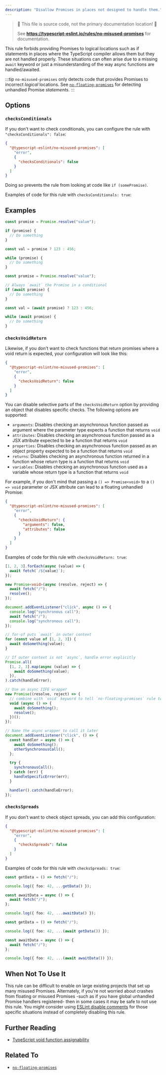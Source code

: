 ```yaml
---
description: "Disallow Promises in places not designed to handle them."
---
```



> 🛑 This file is source code, not the primary documentation location! 🛑
>
> See **https://typescript-eslint.io/rules/no-misused-promises** for documentation.

This rule forbids providing Promises to logical locations such as if statements in places where the TypeScript compiler allows them but they are not handled properly.
These situations can often arise due to a missing `await` keyword or just a misunderstanding of the way async
functions are handled/awaited.

:::tip
`no-misused-promises` only detects code that provides Promises to incorrect _logical_ locations.
See [`no-floating-promises`](./no-floating-promises.mdx) for detecting unhandled Promise _statements_.
:::

## Options

### `checksConditionals`

If you don't want to check conditionals, you can configure the rule with `"checksConditionals": false`:

```json
{
  "@typescript-eslint/no-misused-promises": [
    "error",
    {
      "checksConditionals": false
    }
  ]
}
```

Doing so prevents the rule from looking at code like `if (somePromise)`.

Examples of code for this rule with `checksConditionals: true`:

## Examples

<Tabs>
<TabItem value="❌ Incorrect">

```ts option='{ "checksConditionals": true }'
const promise = Promise.resolve("value");

if (promise) {
  // Do something
}

const val = promise ? 123 : 456;

while (promise) {
  // Do something
}
```

</TabItem>
<TabItem value="✅ Correct">

```ts option='{ "checksConditionals": true }'
const promise = Promise.resolve("value");

// Always `await` the Promise in a conditional
if (await promise) {
  // Do something
}

const val = (await promise) ? 123 : 456;

while (await promise) {
  // Do something
}
```

</TabItem>
</Tabs>

### `checksVoidReturn`

Likewise, if you don't want to check functions that return promises where a void return is
expected, your configuration will look like this:

```json
{
  "@typescript-eslint/no-misused-promises": [
    "error",
    {
      "checksVoidReturn": false
    }
  ]
}
```

You can disable selective parts of the `checksVoidReturn` option by providing an object that disables specific checks.
The following options are supported:

- `arguments`: Disables checking an asynchronous function passed as argument where the parameter type expects a function that returns `void`
- `attributes`: Disables checking an asynchronous function passed as a JSX attribute expected to be a function that returns `void`
- `properties`: Disables checking an asynchronous function passed as an object property expected to be a function that returns `void`
- `returns`: Disables checking an asynchronous function returned in a function whose return type is a function that returns `void`
- `variables`: Disables checking an asynchronous function used as a variable whose return type is a function that returns `void`

For example, if you don't mind that passing a `() => Promise<void>` to a `() => void` parameter or JSX attribute can lead to a floating unhandled Promise:

```json
{
  "@typescript-eslint/no-misused-promises": [
    "error",
    {
      "checksVoidReturn": {
        "arguments": false,
        "attributes": false
      }
    }
  ]
}
```

Examples of code for this rule with `checksVoidReturn: true`:

<Tabs>
<TabItem value="❌ Incorrect">

```ts option='{ "checksVoidReturn": true }'
[1, 2, 3].forEach(async (value) => {
  await fetch(`/${value}`);
});

new Promise<void>(async (resolve, reject) => {
  await fetch("/");
  resolve();
});

document.addEventListener("click", async () => {
  console.log("synchronous call");
  await fetch("/");
  console.log("synchronous call");
});
```

</TabItem>
<TabItem value="✅ Correct">

```ts option='{ "checksVoidReturn": true }'
// for-of puts `await` in outer context
for (const value of [1, 2, 3]) {
  await doSomething(value);
}

// If outer context is not `async`, handle error explicitly
Promise.all(
  [1, 2, 3].map(async (value) => {
    await doSomething(value);
  }),
).catch(handleError);

// Use an async IIFE wrapper
new Promise((resolve, reject) => {
  // combine with `void` keyword to tell `no-floating-promises` rule to ignore unhandled rejection
  void (async () => {
    await doSomething();
    resolve();
  })();
});

// Name the async wrapper to call it later
document.addEventListener("click", () => {
  const handler = async () => {
    await doSomething();
    otherSynchronousCall();
  };

  try {
    synchronousCall();
  } catch (err) {
    handleSpecificError(err);
  }

  handler().catch(handleError);
});
```

</TabItem>
</Tabs>

### `checksSpreads`

If you don't want to check object spreads, you can add this configuration:

```json
{
  "@typescript-eslint/no-misused-promises": [
    "error",
    {
      "checksSpreads": false
    }
  ]
}
```

Examples of code for this rule with `checksSpreads: true`:

<Tabs>
<TabItem value="❌ Incorrect">

```ts option='{ "checksSpreads": true }'
const getData = () => fetch("/");

console.log({ foo: 42, ...getData() });

const awaitData = async () => {
  await fetch("/");
};

console.log({ foo: 42, ...awaitData() });
```

</TabItem>
<TabItem value="✅ Correct">

```ts option='{ "checksSpreads": true }'
const getData = () => fetch("/");

console.log({ foo: 42, ...(await getData()) });

const awaitData = async () => {
  await fetch("/");
};

console.log({ foo: 42, ...(await awaitData()) });
```

</TabItem>
</Tabs>

## When Not To Use It

This rule can be difficult to enable on large existing projects that set up many misused Promises.
Alternately, if you're not worried about crashes from floating or misused Promises -such as if you have global unhandled Promise handlers registered- then in some cases it may be safe to not use this rule.
You might consider using [ESLint disable comments](https://eslint.org/docs/latest/use/configure/rules#using-configuration-comments-1) for those specific situations instead of completely disabling this rule.

## Further Reading

- [TypeScript void function assignability](https://github.com/Microsoft/TypeScript/wiki/FAQ#why-are-functions-returning-non-void-assignable-to-function-returning-void)

## Related To

- [`no-floating-promises`](./no-floating-promises.mdx)
